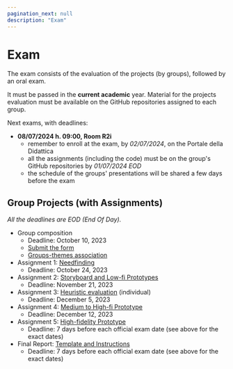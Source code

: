 ```yaml
---
pagination_next: null
description: "Exam"
---
```


# Exam

The exam consists of the evaluation of the projects (by groups), followed by an oral exam.

It must be passed in the **current academic** year. Material for the projects evaluation must be available on the GitHub repositories assigned to each group.

Next exams, with deadlines:

- **08/07/2024 h. 09:00, Room R2i**
  - remember to enroll at the exam, by *02/07/2024*, on the Portale della Didattica
  - all the assignments (including the code) must be on the group's GitHub repositories by *01/07/2024 EOD*
  - the schedule of the groups' presentations will be shared a few days before the exam

## Group Projects (with Assignments)

*All the deadlines are EOD (End Of Day).*

- Group composition
  - Deadline: October 10, 2023
  - [Submit the form](https://forms.gle/R83Yd2LysdNWrXeT9)
  - [Groups-themes association](https://docs.google.com/spreadsheets/d/1onS_mR75WWrs4NwDaIapE9KAfhRxd1jm8KXIem5h_nY)
- Assignment 1: [Needfinding](https://polito-hci-2023.github.io/materials/assignments/A1-needfinding.pdf)
  - Deadline: October 24, 2023
- Assignment 2: [Storyboard and Low-fi Prototypes](https://polito-hci-2023.github.io/materials/assignments/A2-storyboard-paper-prototypes.pdf)
  - Deadline: November 21, 2023
- Assignment 3: [Heuristic evaluation](https://polito-hci-2023.github.io/materials/assignments/A3-heuristic-evaluation.pdf) (individual)
  - Deadline: December 5, 2023
- Assignment 4: [Medium to High-fi Prototype](https://polito-hci-2023.github.io/materials/assignments/A4-mid-to-hi-fidelity.pdf)
  - Deadline: December 12, 2023
- Assignment 5: [High-fidelity Prototype](https://polito-hci-2023.github.io/materials/assignments/A5-high-fidelity-prototype.pdf)
  - Deadline: 7 days before each official exam date (see above for the exact dates)
- Final Report: [Template and Instructions](https://polito-hci-2023.github.io/materials/assignments/final-report-instructions.pdf)
  - Deadline: 7 days before each official exam date (see above for the exact dates)
